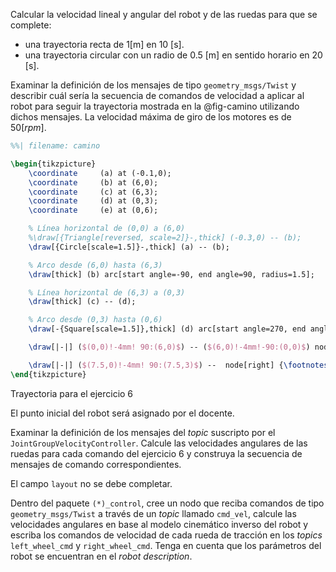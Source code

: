 \paragraph{Ejercicio 5} Calcular la velocidad lineal y angular del robot y de las ruedas para que se complete:

- una trayectoria recta de 1[m] en 10 [s].
- una trayectoria circular con un radio de 0.5 [m] en sentido horario en 20 [s].

\paragraph{Ejercicio 6} Examinar la definición de los mensajes de tipo `geometry_msgs/Twist` y describir cuál sería la secuencia de comandos de velocidad a aplicar al robot para seguir la trayectoria mostrada en la @fig-camino utilizando dichos mensajes. La velocidad máxima de giro de los motores es de $50 [rpm]$.

::: {#fig-camino}

```.tikz
%%| filename: camino

\begin{tikzpicture}
    \coordinate     (a) at (-0.1,0);
    \coordinate     (b) at (6,0);
    \coordinate     (c) at (6,3);
    \coordinate     (d) at (0,3);
    \coordinate     (e) at (0,6);

    % Línea horizontal de (0,0) a (6,0)
    %\draw[{Triangle[reversed, scale=2]}-,thick] (-0.3,0) -- (b);
    \draw[{Circle[scale=1.5]}-,thick] (a) -- (b);

    % Arco desde (6,0) hasta (6,3)
    \draw[thick] (b) arc[start angle=-90, end angle=90, radius=1.5];

    % Línea horizontal de (6,3) a (0,3)
    \draw[thick] (c) -- (d);

    % Arco desde (0,3) hasta (0,6)
    \draw[-{Square[scale=1.5]},thick] (d) arc[start angle=270, end angle=90, radius=1.5];

    \draw[|-|] ($(0,0)!-4mm! 90:(6,0)$) -- ($(6,0)!-4mm!-90:(0,0)$) node [midway,fill=white]     {\footnotesize 1[m]};

    \draw[|-|] ($(7.5,0)!-4mm! 90:(7.5,3)$) --  node[right] {\footnotesize 0.5[m]} ($(7.5,3)!-4mm!-90:(7.5,0)$);
\end{tikzpicture}
```

Trayectoria para el ejercicio 6
:::

::: {.callout-note appearance="simple"}
El punto inicial del robot será asignado por el docente.
:::

\paragraph{Ejercicio 7} Examinar la definición de los mensajes del *topic* suscripto por el \sloppy `JointGroupVelocityController`. Calcule las velocidades angulares de las ruedas para cada comando del ejercicio 6 y construya la secuencia de mensajes de comando correspondientes.

::: {.callout-note appearance="simple"}
El campo `layout` no se debe completar.
:::

\paragraph{Ejercicio 8} Dentro del paquete `(*)_control`, cree un nodo que reciba comandos de tipo `geometry_msgs/Twist` a través de un *topic* llamado `cmd_vel`, calcule las velocidades angulares en base al modelo cinemático inverso del robot y escriba los comandos de velocidad de cada rueda de tracción en los *topics* `left_wheel_cmd` y  `right_wheel_cmd`. Tenga en cuenta que los parámetros del robot se encuentran en el *robot description*.